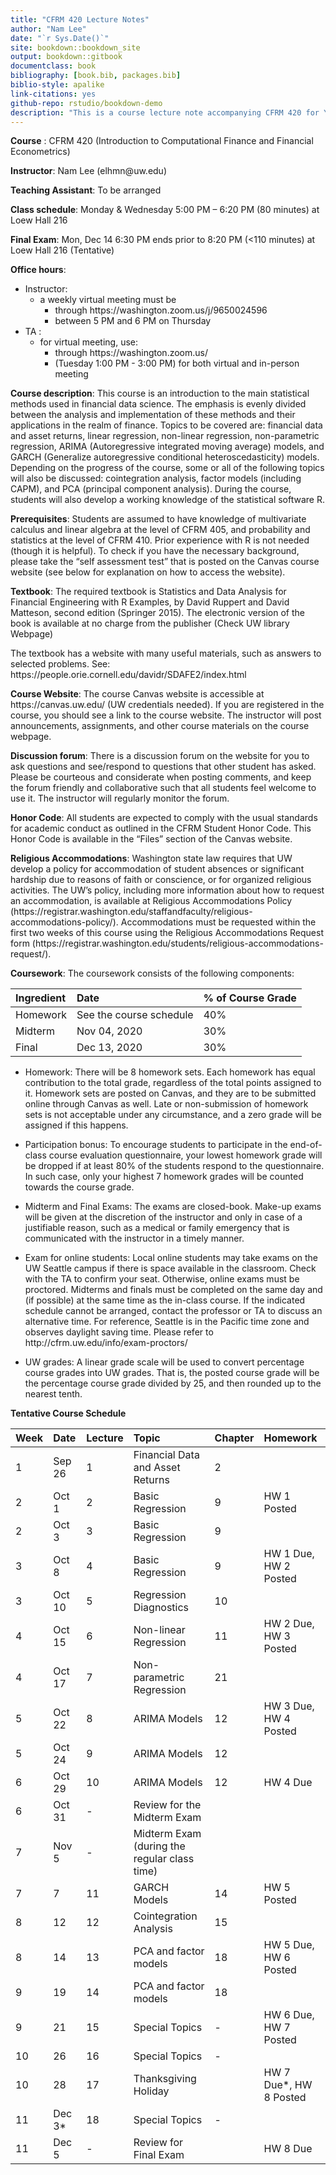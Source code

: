 ```yaml
--- 
title: "CFRM 420 Lecture Notes"
author: "Nam Lee"
date: "`r Sys.Date()`"
site: bookdown::bookdown_site
output: bookdown::gitbook
documentclass: book
bibliography: [book.bib, packages.bib]
biblio-style: apalike
link-citations: yes
github-repo: rstudio/bookdown-demo
description: "This is a course lecture note accompanying CFRM 420 for Year 2020."
---
```



**Course** : CFRM 420 (Introduction to Computational Finance and Financial Econometrics)

**Instructor**: Nam Lee (elhmn@uw.edu)

**Teaching Assistant**: To be arranged

**Class schedule**: Monday & Wednesday 5:00 PM – 6:20 PM (80 minutes) at Loew Hall 216

**Final Exam**: Mon, Dec 14  6:30 PM ends prior to 8:20 PM (<110 minutes) at Loew Hall 216 (Tentative)

**Office hours**: 

- Instructor: 
  - a weekly virtual meeting must be 
    - through https://washington.zoom.us/j/9650024596
    - between 5 PM and 6 PM on Thursday
    
- TA : 
  - for virtual meeting, use:
    - through https://washington.zoom.us/
    - (Tuesday 1:00 PM - 3:00 PM) for both virtual and in-person meeting


**Course description**: This course is an introduction to the main
statistical methods used in financial data science. The emphasis is
evenly divided between the analysis and implementation of these methods
and their applications in the realm of finance. Topics to be covered
are: financial data and asset returns, linear regression, non-linear
regression, non-parametric regression, ARIMA (Autoregressive integrated
moving average) models, and GARCH (Generalize autoregressive conditional
heteroscedasticity) models. Depending on the progress of the course,
some or all of the following topics will also be discussed:
cointegration analysis, factor models (including CAPM), and PCA
(principal component analysis). During the course, students will also
develop a working knowledge of the statistical software R.

**Prerequisites**: Students are assumed to have knowledge of
multivariate calculus and linear algebra at the level of CFRM 405, and
probability and statistics at the level of CFRM 410. Prior experience
with R is not needed (though it is helpful). To check if you have the
necessary background, please take the “self assessment test” that is
posted on the Canvas course website (see below for explanation on how to
access the website).

**Textbook**: The required textbook is Statistics and Data Analysis for
Financial Engineering with R Examples, by David Ruppert and David
Matteson, second edition (Springer 2015). The electronic version of the
book is available at no charge from the publisher (Check UW library Webpage)


The textbook has a website with many useful materials, such as answers to selected problems.
See: https://people.orie.cornell.edu/davidr/SDAFE2/index.html

**Course Website**: The course Canvas website is accessible at
https://canvas.uw.edu/ (UW credentials needed). If you are registered in
the course, you should see a link to the course website. The instructor
will post announcements, assignments, and other course materials on the
course webpage.

**Discussion forum**: There is a discussion forum on the website for you
to ask questions and see/respond to questions that other student has
asked. Please be courteous and considerate when posting comments, and
keep the forum friendly and collaborative such that all students feel
welcome to use it. The instructor will regularly monitor the forum.

**Honor Code**: All students are expected to comply with the usual
standards for academic conduct as outlined in the CFRM Student Honor
Code. This Honor Code is available in the “Files” section of the Canvas
website.

**Religious Accommodations**: Washington state law requires that UW develop a policy for accommodation of student absences or significant hardship due to reasons of faith or conscience, or for organized religious activities. The UW’s policy, including more information about how to request an accommodation, is available at Religious Accommodations Policy (https://registrar.washington.edu/staffandfaculty/religious-accommodations-policy/). Accommodations must be requested within the first two weeks of this course using the Religious Accommodations Request form (https://registrar.washington.edu/students/religious-accommodations-request/).

**Coursework**: The coursework consists of the following components:

  Ingredient   Date                      % of Course Grade
  ------------ ------------------------- -------------------
  Homework     See the course schedule   40%
  Midterm      Nov 04, 2020              30%
  Final        Dec 13, 2020              30%
  ------------ ------------------------- -------------------


-   Homework: There will be 8 homework sets. Each homework has equal
    contribution to the total grade, regardless of the total points
    assigned to it. Homework sets are posted on Canvas, and they are
    to be submitted online through Canvas as well. Late or
    non-submission of homework sets is not acceptable under any
    circumstance, and a zero grade will be assigned if this happens.

-   Participation bonus: To encourage students to participate in the
    end-of-class course evaluation questionnaire, your lowest homework
    grade will be dropped if at least 80% of the students respond to
    the questionnaire. In such case, only your highest 7 homework
    grades will be counted towards the course grade.

-   Midterm and Final Exams: The exams are closed-book. Make-up exams
    will be given at the discretion of the instructor and only in case
    of a justifiable reason, such as a medical or family emergency
    that is communicated with the instructor in a timely manner.
    
-   Exam for online students: Local online students may take exams on the UW Seattle
    campus if there is space available in the classroom. Check with the TA to
    confirm your seat. Otherwise, online exams must be proctored. Midterms and
    finals must be completed on the same day and (if possible) at the same time as
    the in-class course. If the indicated schedule cannot be arranged, contact the
    professor or TA to discuss an alternative time.  For reference, Seattle is in
    the Pacific time zone and observes daylight saving time.  Please refer to 
    http://cfrm.uw.edu/info/exam-proctors/
    

-   UW grades: A linear grade scale will be used to convert percentage
    course grades into UW grades. That is, the posted course grade
    will be the percentage course grade divided by 25, and then
    rounded up to the nearest tenth.
    
**Tentative Course Schedule** 

  Week   Date     Lecture   Topic                                          Chapter   Homework
  ------ -------- --------- ---------------------------------------------- --------- ------------------------
  1      Sep 26   1         Financial Data and Asset Returns               2         
  2      Oct 1    2         Basic Regression                               9         HW 1 Posted
  2      Oct 3    3         Basic Regression                               9         
  3      Oct 8    4         Basic Regression                               9         HW 1 Due, HW 2 Posted
  3      Oct 10   5         Regression Diagnostics                         10        
  4      Oct 15   6         Non-linear Regression                          11        HW 2 Due, HW 3 Posted
  4      Oct 17   7         Non-parametric Regression                      21        
  5      Oct 22   8         ARIMA Models                                   12        HW 3 Due, HW 4 Posted
  5      Oct 24   9         ARIMA Models                                   12        
  6      Oct 29   10        ARIMA Models                                   12        HW 4 Due
  6      Oct 31   -         Review for the Midterm Exam                              
  7      Nov 5    -         Midterm Exam (during the regular class time)             
  7      7        11        GARCH Models                                   14        HW 5 Posted
  8      12       12        Cointegration Analysis                         15        
  8      14       13        PCA and factor models                          18        HW 5 Due, HW 6 Posted
  9      19       14        PCA and factor models                          18          
  9      21       15        Special Topics                                 -         HW 6 Due, HW 7 Posted
  10     26       16        Special Topics                                 -         
  10     28       17        Thanksgiving Holiday                                     HW 7 Due*, HW 8 Posted
  11     Dec 3*   18        Special Topics                                 -         
  11     Dec 5    -         Review for Final Exam                                    HW 8 Due